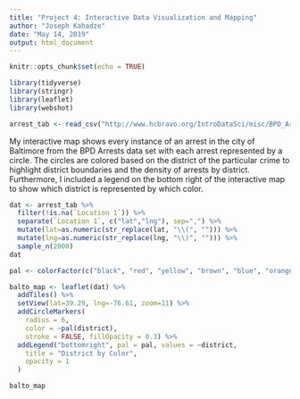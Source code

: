 ---
title: "Project 4: Interactive Data Visualization and Mapping"
author: "Joseph Kahadze"
date: "May 14, 2019"
output: html_document
---

```{r setup, include=FALSE}
knitr::opts_chunk$set(echo = TRUE)

library(tidyverse)
library(stringr)
library(leaflet)
library(webshot)

arrest_tab <- read_csv("http://www.hcbravo.org/IntroDataSci/misc/BPD_Arrests.csv")
```

My interactive map shows every instance of an arrest in the city of Baltimore from the BPD Arrests data set with each arrest represented by a circle. The circles are colored based on the district of the particular crime to highlight district boundaries and the density of arrests by district. Furthermore, I included a legend on the bottom right of the interactive map to show which district is represented by which color. 

```{r p1}
dat <- arrest_tab %>% 
  filter(!is.na(`Location 1`)) %>%
  separate(`Location 1`, c("lat","lng"), sep=",") %>%
  mutate(lat=as.numeric(str_replace(lat, "\\(", ""))) %>%
  mutate(lng=as.numeric(str_replace(lng, "\\)", ""))) %>%
  sample_n(2000)
dat
```

```{r p2, fig.width = 8.5, fig.height = 5.5}
pal <- colorFactor(c("black", "red", "yellow", "brown", "blue", "orange", "purple", "navy", "maroon"), domain = c("SOUTHERN", "NORTHEASTERN", "WESTERN", "NORTHERN", "NORTHWESTERN", "CENTRAL", "SOUTHWESTERN", "SOUTHEASTERN", "EASTERN"))

balto_map <- leaflet(dat) %>%
  addTiles() %>%
  setView(lat=39.29, lng=-76.61, zoom=11) %>%
  addCircleMarkers(
    radius = 6,
    color = ~pal(district),
    stroke = FALSE, fillOpacity = 0.3) %>%
  addLegend("bottomright", pal = pal, values = ~district,
    title = "District by Color",
    opacity = 1
  )

balto_map
```